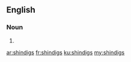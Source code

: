 ==English==

===Noun===
{{head|en|plural}}

# {{plural of|shindig|lang=en}}

[[ar:shindigs]]
[[fr:shindigs]]
[[ku:shindigs]]
[[my:shindigs]]